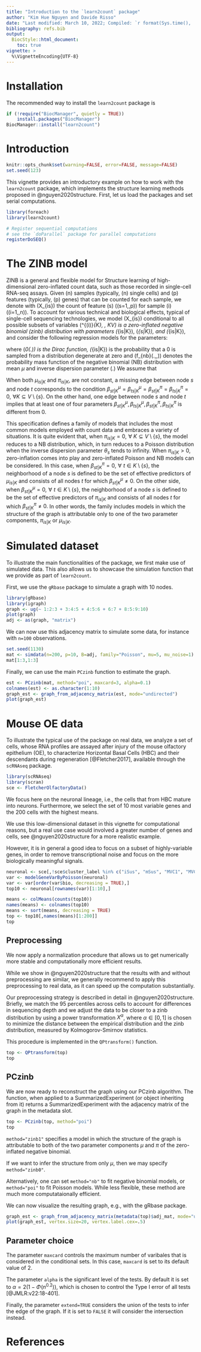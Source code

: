 ```yaml
---
title: "Introduction to the `learn2count` package"
author: "Kim Hue Nguyen and Davide Risso"
date: "Last modified: March 10, 2022; Compiled: `r format(Sys.time(), '%B %d, %Y')`"
bibliography: refs.bib
output:
  BiocStyle::html_document:
    toc: true
vignette: >
  %\VignetteEncoding{UTF-8}
---
```


<!--
%\VignetteEngine{knitr::rmarkdown}
%\VignetteIndexEntry{learn2count vignette}
-->

# Installation

The recommended way to install the `learn2count` package is

```r
if (!require("BiocManager", quietly = TRUE))
    install.packages("BiocManager")
BiocManager::install("learn2count")
```


# Introduction

```r
knitr::opts_chunk$set(warning=FALSE, error=FALSE, message=FALSE)
set.seed(123)
```

This vignette provides an introductory example on how to work with the `learn2count` package, which implements the structure learning methods proposed in @nguyen2020structure. First, let us load the packages and set serial computations.

```r
library(foreach)
library(learn2count)

# Register sequential computations 
# see the `doParallel` package for parallel computations
registerDoSEQ()
```

# The ZINB model

ZINB is a general and flexible model for Structure learning of high-dimensional zero-inflated count data, such as those recorded in single-cell RNA-seq assays. Given \(n\) samples (typically, \(n\) single cells) and \(p\) features (typically, \(p\) genes) that can be counted for each sample, we denote with \(X_{is}\) the count of feature \(s\) (\(s=1,\ldots,p\)) for sample \(i\) (\(i=1,\ldots,n\)). To account for various technical and
biological effects, typical of single-cell sequencing
technologies, we model \(X_{is}\) conditional to all possible subsets  of variables \(\mathbf{x}^{(i)}_{K}, \, K\subseteq V\) is a zero-inflated negative binomial (zinb) distribution with parameters \(\mu_{is|K}\), \(\theta_{s|K}\), and
\(\pi_{is|K}\), and consider the following regression models for the parameters:

\begin{equation}\label{localcondzinb}
    f_{zinb}(x_{is};\mu_{is|K},\theta_{s},\pi_{is|K}|\mathbf{x}^{(i)}_{K\setminus\{s\}})= \pi_{is|K}\delta_0(x_{is})+(1-\pi_{is|K})f_{nb}(x_{is},\mu_{is|K},\theta_{s}|\mathbf{x}^{(i)}_{K\setminus\{s\}}),
\end{equation}
where \(\delta_0(.)\) is the Dirac function,   \(\pi_{is|K}\in [0,1]\) is the probability that a 0 is sampled from a distribution degenerate at zero and \(f_{nb}(.,\mu,\theta)\) denotes the probability mass function of the negative binomial (NB) distribution with mean $\mu$ and inverse dispersion parameter \(\theta.\) We assume that
\begin{align}
	\ln(\mu_{is|K})&= \nu^{\mu}_{s|K}+\sum_{t\in K\setminus\{s\}} \beta^{\mu}_{st|K}x_{it}\label{link-mu},\\
\text{logit}(1-\pi_{is|K})&=\nu^{\pi}_{s|K}+\sum_{t\in K\setminus\{s\}} \beta^\pi_{st|K}x_{it}.\label{link-pi}
\end{align}

When both  $\mu_{is|K}$ and $\pi_{is|K}$,  are not constant, a missing edge between node $s$ and node $t$ corresponds to the condition $\beta^{\mu}_{st|K}=\beta^{\mu}_{ts|K}=\beta^{\pi}_{st|K}=\beta^{\pi}_{ts|K}= 0, \,\, \forall K \subseteq V\setminus \{s\}.$ On the other hand, one edge between node $s$ and node $t$ implies that at least one of four parameters $\beta^{\mu}_{st|K}, \beta^{\mu}_{ts|K}, \beta^{\pi}_{st|K}, \beta^{\pi}_{ts|K}$ is different from 0.

This specification defines a family of models that includes the most common models employed  with count data and embraces a variety of situations. It is quite evident that, when 
$\pi_{is|K} = 0, \,\, \forall \ K \subseteq V\setminus \{s\},$ the model reduces to a NB distribution, which, in turn reduces to a Poisson distribution when the inverse dispersion parameter  $\theta_s$ tends to infinity. When $\pi_{is|K} > 0,$ zero-inflation comes into play and zero-inflated Poisson and NB models can be considered. In this case, when $\beta^{\pi}_{st|K} = 0,\,\, \forall \,\,t\in K\setminus\{s\},$  the neighborhood of a node $s$ is defined to be the set of effective predictors of $\mu_{is|K}$ and consists of all nodes $t$ for which $\beta^{\mu}_{st|K} \ne 0.$ On the other side, when $\beta^{\mu}_{st|K} = 0,\,\, \forall\,\, t\in K\setminus\{s\},$  the neighborhood of a node $s$ is defined to be the set of effective predictors of $\pi_{is|K}$ and consists of all nodes $t$ for which $\beta^{\pi}_{st|K} \ne 0.$ In other words, the family includes models in which the structure of the graph is attributable only to one of the two parameter components, $\pi_{is|K}$ or $\mu_{is|K}.$ 

# Simulated dataset

To illustrate the main functionalities of the package, we first make use of simulated data. This also allows us to showcase the simulation function that we provide as part of `learn2count`.

First, we use the `gRbase` package to simulate a graph with 10 nodes.

```r
library(gRbase)
library(igraph)
graph <- ug(~ 1:2:3 + 3:4:5 + 4:5:6 + 6:7 + 8:5:9:10)
plot(graph)
adj <- as(graph, "matrix")
```

We can now use this adjacency matrix to simulate some data, for instance with `n=100` observations.

```r
set.seed(1130)
mat <- simdata(n=200, p=10, B=adj, family="Poisson", mu=5, mu_noise=1)
mat[1:3,1:3]
```

Finally, we can use the main `PCzinb` function to estimate the graph.

```r
est <- PCzinb(mat, method="poi", maxcard=3, alpha=0.1)
colnames(est) <- as.character(1:10)
graph_est <- graph_from_adjacency_matrix(est, mode="undirected")
plot(graph_est)
```

# Mouse OE data

To illustrate the typical use of the package on real data, we analyze a set of cells, whose RNA profiles are assayed after injury of the mouse olfactory epithelium (OE), to characterize Horizontal Basal Cells (HBC) and their descendants during regeneration [@Fletcher2017], available through the `scRNAseq` package.

```r
library(scRNAseq)
library(scran)
sce <- FletcherOlfactoryData()
```

We focus here on the neuronal lineage, i.e., the cells that from HBC mature into neurons.
Furthermore, we select the set of 10 most variable genes and the 200 cells with the highest means.

We use this low-dimensional dataset in this vignette for computational reasons, but a real use case would involved a greater number of genes and cells, see @nguyen2020structure for a more realistic example.

However, it is in general a good idea to focus on a subset of highly-variable genes, in order to remove transcriptional noise and focus on the more biologically meaningful signals.

```r
neuronal <- sce[,!sce$cluster_label %in% c("iSus", "mSus", "MVC1", "MVC2")]
var <- modelGeneVarByPoisson(neuronal)
var <- var[order(var$bio, decreasing = TRUE),]
top10 <- neuronal[rownames(var)[1:10],]

means <- colMeans(counts(top10))
names(means) <- colnames(top10)
means <- sort(means, decreasing = TRUE)
top <- top10[,names(means)[1:200]]
top
```

## Preprocessing

We now apply a normalization procedure that allows us to get numerically more stable and computationally more efficient results.

While we show in @nguyen2020structure that the results with and without preprocessing are similar, we generally recommend to apply this preprocessing to real data, as it can speed up the computation substantially.

Our preprocessing strategy is described in detail in @nguyen2020structure. Briefly, we match the 95 percentiles across cells to account for differences in sequencing depth and we adjust the data to be closer to a zinb distribution by using a power transformation $X^\alpha$,  where $\alpha \in [0,1]$ is chosen to minimize the distance between the empirical distribution and the zinb distribution, measured by Kolmogorov-Smirnov statistics.

This procedure is implemented in the `QPtransform()` function.

```r
top <- QPtransform(top)
top
```

## PCzinb

We are now ready to reconstruct the graph using our PCzinb algorithm. The function, when applied to a SummarizedExperiment (or object inheriting from it) returns a SummarizedExperiment with the adjacency matrix of the graph in the metadata slot.

```r
top <- PCzinb(top, method="poi")
top
```

`method="zinb1"` specifies a model in which the structure of the graph is attributable to both of the two parameter components $\mu$ and $\pi$ of the zero-inflated negative binomial. 

If we want to infer the structure from only $\mu$, then we may specify `method="zinb0"`.

Alternatively, one can set `method="nb"` to fit negative binomial models, or `method="poi"` to fit Poisson models. While less flexible, these method are much more computataionally efficient.

We can now visualize the resulting graph, e.g., with the gRbase package.

```r
graph_est <- graph_from_adjacency_matrix(metadata(top)$adj_mat, mode="undirected")
plot(graph_est, vertex.size=20, vertex.label.cex=.5)
```

## Parameter choice

The parameter `maxcard` controls the maximum number of varibales that is considered in the conditional sets. In this case, `maxcard` is set to its default value of 2. 

The parameter `alpha` is the significant level of the tests. By default it is set to $\alpha=2(1-\Phi(n^{0.2}))$, which is chosen to control the Type I error of all tests [@JMLR:v22:18-401].


Finally, the parameter `extend=TRUE` considers the union of the tests to infer the edge of the graph. If it is set to `FALSE` it will consider the intersection instead.

# References

